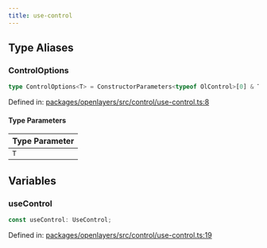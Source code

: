 ```yaml
---
title: use-control
---
```


## Type Aliases

### ControlOptions

```ts
type ControlOptions<T> = ConstructorParameters<typeof OlControl>[0] & T;
```

Defined in: [packages/openlayers/src/control/use-control.ts:8](https://github.com/nickdutto/react-gis/blob/main/packages/openlayers/src/control/use-control.ts#L8)

#### Type Parameters

| Type Parameter |
| :------------- |
| `T`            |

## Variables

### useControl

```ts
const useControl: UseControl;
```

Defined in: [packages/openlayers/src/control/use-control.ts:19](https://github.com/nickdutto/react-gis/blob/main/packages/openlayers/src/control/use-control.ts#L19)
